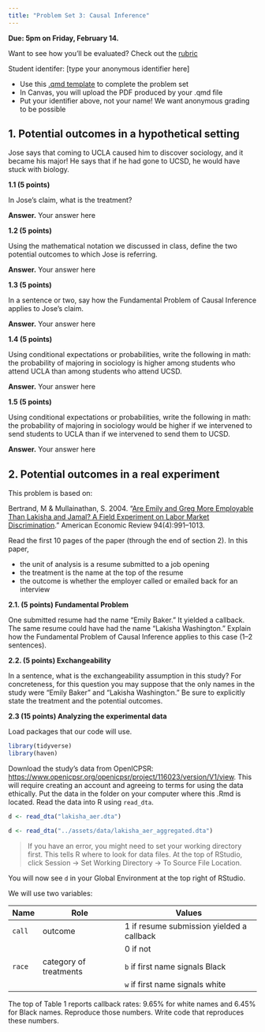 ```yaml
---
title: "Problem Set 3: Causal Inference"
---
```


**Due: 5pm on Friday, February 14.**

::: {.callout-note}
Want to see how you'll be evaluated? Check out the [rubric](https://docs.google.com/forms/d/e/1FAIpQLSed5nDlpx4vVcDu9Tz_2AFphUU4_ugLAw2EyF5h6124gT-bQQ/viewform?usp=sf_link)
:::

Student identifer: [type your anonymous identifier here]

- Use this [.qmd template](../assets/pset3/pset3.qmd) to complete the problem set
- In Canvas, you will upload the PDF produced by your .qmd file
- Put your identifier above, not your name! We want anonymous grading to be possible

## 1. Potential outcomes in a hypothetical setting

Jose says that coming to UCLA caused him to discover sociology, and it became his major! He says that if he had gone to UCSD, he would have stuck with biology.

**1.1 (5 points)**

In Jose's claim, what is the treatment?

**Answer.** Your answer here

**1.2 (5 points)**

Using the mathematical notation we discussed in class, define the two potential outcomes to which Jose is referring.

**Answer.** Your answer here

**1.3 (5 points) **

In a sentence or two, say how the Fundamental Problem of Causal Inference applies to Jose's claim.

**Answer.** Your answer here

**1.4 (5 points) **

Using conditional expectations or probabilities, write the following in math: the probability of majoring in sociology is higher among students who attend UCLA than among students who attend UCSD.

**Answer.** Your answer here

**1.5 (5 points) **

Using conditional expectations or probabilities, write the following in math: the probability of majoring in sociology would be higher if we intervened to send students to UCLA than if we intervened to send them to UCSD.

**Answer.** Your answer here

## 2. Potential outcomes in a real experiment

This problem is based on:

Bertrand, M \& Mullainathan, S. 2004. "[Are Emily and Greg More Employable Than Lakisha and Jamal? A Field Experiment on Labor Market Discrimination](https://www-jstor-org.proxy.library.cornell.edu/stable/3592802)." American Economic Review 94(4):991--1013.

Read the first 10 pages of the paper (through the end of section 2). In this paper,

- the unit of analysis is a resume submitted to a job opening
- the treatment is the name at the top of the resume
- the outcome is whether the employer called or emailed back for an interview

**2.1. (5 points) Fundamental Problem **

One submitted resume had the name "Emily Baker." It yielded a callback. The same resume could have had the name "Lakisha Washington." Explain how the Fundamental Problem of Causal Inference applies to this case (1--2 sentences).

**2.2. (5 points) Exchangeability **

In a sentence, what is the exchangeability assumption in this study? For concreteness, for this question you may suppose that the only names in the study were "Emily Baker" and "Lakisha Washington." Be sure to explicitly state the treatment and the potential outcomes.

**2.3 (15 points) Analyzing the experimental data **

Load packages that our code will use.
```r
library(tidyverse)
library(haven)
```

Download the study's data from OpenICPSR: [https://www.openicpsr.org/openicpsr/project/116023/version/V1/view](https://www.openicpsr.org/openicpsr/project/116023/version/V1/view). This will require creating an account and agreeing to terms for using the data ethically. Put the data in the folder on your computer where this .Rmd is located. Read the data into R using `read_dta`. 

```r
d <- read_dta("lakisha_aer.dta")
```
```r
d <- read_dta("../assets/data/lakisha_aer_aggregated.dta")
```

> If you have an error, you might need to set your working directory first. This tells R where to look for data files. At the top of RStudio, click Session -> Set Working Directory -> To Source File Location.

You will now see `d` in your Global Environment at the top right of RStudio.

We will use two variables:

| Name | Role | Values
| ---- | ---- | ------
`call` | outcome | 1 if resume submission yielded a callback
| | | 0 if not
`race` | category of treatments | `b` if first name signals Black
| | | `w` if first name signals white

The top of Table 1 reports callback rates: 9.65\% for white names and 6.45\% for Black names. Reproduce those numbers. Write code that reproduces these numbers.

